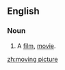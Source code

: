==English==
===Noun===
{{en-noun|head=[[moving]] [[picture]]}}
# {{context|dated}} A [[film]], [[movie]].

[[zh:moving picture]]